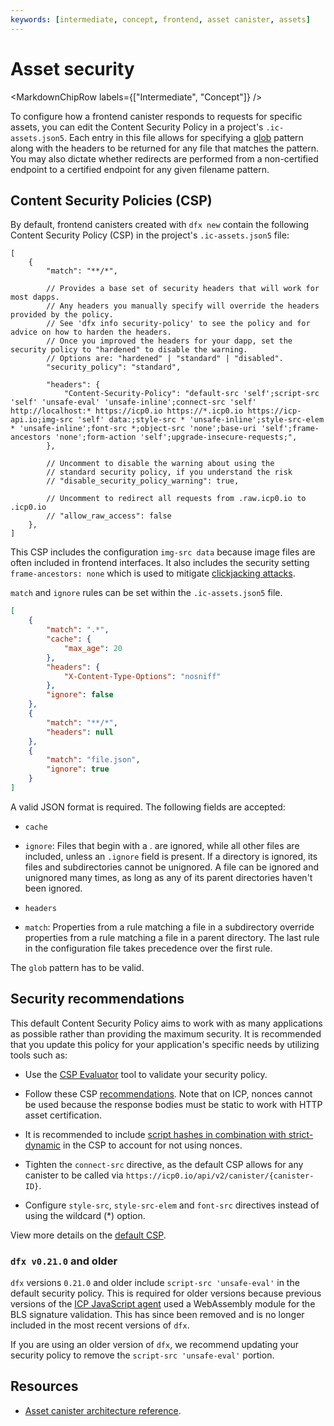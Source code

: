 ```yaml
---
keywords: [intermediate, concept, frontend, asset canister, assets]
---
```



# Asset security

<MarkdownChipRow labels={["Intermediate", "Concept"]} />

To configure how a frontend <GlossaryTooltip>canister</GlossaryTooltip> responds to requests for specific assets, you can edit the Content Security Policy in a project's `.ic-assets.json5`. Each entry in this file allows for specifying a [glob](https://code.visualstudio.com/docs/editor/glob-patterns) pattern along with the headers to be returned for any file that matches the pattern. You may also dictate whether redirects are performed from a non-certified endpoint to a certified endpoint for any given filename pattern.

## Content Security Policies (CSP)

By default, frontend canisters created with `dfx new` contain the following Content Security Policy (CSP) in the project's `.ic-assets.json5` file:

```
[
    {
        "match": "**/*",

        // Provides a base set of security headers that will work for most dapps.
        // Any headers you manually specify will override the headers provided by the policy.
        // See 'dfx info security-policy' to see the policy and for advice on how to harden the headers.
        // Once you improved the headers for your dapp, set the security policy to "hardened" to disable the warning.
        // Options are: "hardened" | "standard" | "disabled".
        "security_policy": "standard",

        "headers": {
            "Content-Security-Policy": "default-src 'self';script-src 'self' 'unsafe-eval' 'unsafe-inline';connect-src 'self' http://localhost:* https://icp0.io https://*.icp0.io https://icp-api.io;img-src 'self' data:;style-src * 'unsafe-inline';style-src-elem * 'unsafe-inline';font-src *;object-src 'none';base-uri 'self';frame-ancestors 'none';form-action 'self';upgrade-insecure-requests;",
        },

        // Uncomment to disable the warning about using the
        // standard security policy, if you understand the risk
        // "disable_security_policy_warning": true,

        // Uncomment to redirect all requests from .raw.icp0.io to .icp0.io
        // "allow_raw_access": false
    },
]
```

This CSP includes the configuration `img-src data` because image files are often included in frontend interfaces. It also includes the security setting `frame-ancestors: none` which is used to mitigate [clickjacking attacks](https://owasp.org/www-community/attacks/Clickjacking).

`match` and `ignore` rules can be set within the `.ic-assets.json5` file.

```json
[
    {
        "match": ".*",
        "cache": {
            "max_age": 20
        },
        "headers": {
            "X-Content-Type-Options": "nosniff"
        },
        "ignore": false
    },
    {
        "match": "**/*",
        "headers": null
    },
    {
        "match": "file.json",
        "ignore": true
    }
]
```

A valid JSON format is required. The following fields are accepted: 

- `cache`

- `ignore`: Files that begin with a . are ignored, while all other files are included, unless an  `.ignore` field is present. If a directory is ignored, its files and subdirectories cannot be unignored. A file can be ignored and unignored many times, as long as any of its parent directories haven't been ignored.

- `headers` 

- `match`: Properties from a rule matching a file in a subdirectory override properties from a rule matching a file in a parent directory. The last rule in the configuration file takes precedence over the first rule.

The `glob` pattern has to be valid.

## Security recommendations

This default Content Security Policy aims to work with as many applications as possible rather than providing the maximum security. It is recommended that you update this policy for your application's specific needs by utilizing tools such as:

- Use the [CSP Evaluator](https://csp-evaluator.withgoogle.com/) tool to validate your security policy.

- Follow these CSP [recommendations](https://csp.withgoogle.com/docs/strict-csp.html). Note that on ICP, nonces cannot be used because the response bodies must be static to work with HTTP asset certification.

- It is recommended to include [script hashes in combination with strict-dynamic](https://csp.withgoogle.com/docs/faq.html) in the CSP to account for not using nonces.

- Tighten the `connect-src` directive, as the default CSP allows for any canister to be called via `https://icp0.io/api/v2/canister/{canister-ID}`.

- Configure `style-src`, `style-src-elem` and `font-src` directives instead of using the wildcard (*) option.

View more details on the [default CSP](/docs/references/asset-canister).

### `dfx v0.21.0` and older

`dfx` versions `0.21.0` and older include `script-src 'unsafe-eval'` in the default security policy. This is required for older versions because previous versions of the [ICP JavaScript agent](https://www.npmjs.com/package/@dfinity/agent) used a WebAssembly module for the BLS signature validation. This has since been removed and is no longer included in the most recent versions of `dfx`.

If you are using an older version of `dfx`, we recommend updating your security policy to remove the `script-src 'unsafe-eval'` portion.

## Resources

- [Asset canister architecture reference](/docs/references/asset-canister).
